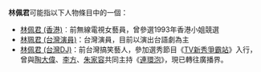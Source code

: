 '''林佩君'''可能指以下人物條目中的一個：
*[[林佩君_(香港)|林佩君 (香港)]]︰前無線電視女藝員，曾參選1993年香港小姐競選
*[[林珮君_(台灣演員)|林珮君 (台灣演員)]]：台灣演員，目前以演出台語劇為主
*[[林佩君_(台灣DJ)|林佩君 (台灣DJ)]]：前台灣搞笑藝人，參加選秀節目《[[TV新秀爭霸站|TV新秀爭霸站]]》入行，曾與[[陶大偉|陶大偉]]、[[李方|李方]]、[[朱家容|朱家容]]共同主持《[[連環泡|連環泡]]》，現已轉往廣播界。
{{Disambig|P|cat=三字林姓人名消歧義}}
